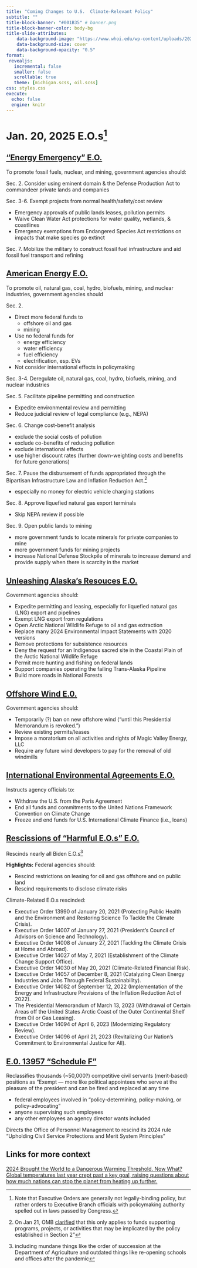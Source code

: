```yaml
---
title: "Coming Changes to U.S.  Climate-Relevant Policy"
subtitle: ""
title-block-banner: "#001B35" # banner.png
title-block-banner-color: body-bg
title-slide-attributes:
    data-background-image: "https://www.whoi.edu/wp-content/uploads/2022/02/WHOI-Ward-Cover2.jpg"
    data-background-size: cover
    data-background-opacity: "0.5"
format:
 revealjs:
   incremental: false   
   smaller: false
   scrollable: true
   theme: [michigan.scss, oil.scss]
css: styles.css
execute:
  echo: false
  engine: knitr
---
```


# Jan. 20, 2025 E.O.s^[Note that Executive Orders are generally not legally-binding policy, but rather orders to Executive Branch officials with policymaking authority spelled out in laws passed by Congress.] {background-opacity="0.2" background-image="https://cdnph.upi.com/svc/sv/upi/5181737412928/2025/1/ba7cfd24d739668d1a4ab54268a90a04/President-Trump-signs-executive-orders-before-inaugural-crowd-at-Capital-One-Arena.jpg"}

## ["Energy Emergency" E.O.](https://www.whitehouse.gov/presidential-actions/2025/01/declaring-a-national-energy-emergency/)

To promote fossil fuels, nuclear, and mining, government agencies should:

Sec. 2. Consider using eminent domain & the Defense Production Act to commandeer private lands and companies

Sec. 3-6. Exempt projects from normal health/safety/cost review

- Emergency approvals of public lands leases, pollution permits <!--, production, transportation, refining--> 
- Waive Clean Water Act protections for water quality, wetlands, & coastlines
- Emergency exemptions from Endangered Species Act restrictions on impacts that make species go extinct
  
Sec. 7. Mobilize the military to construct fossil fuel infrastructure and aid fossil fuel transport and refining 

## [American Energy E.O.](https://www.whitehouse.gov/presidential-actions/2025/01/unleashing-american-energy/)  {.scrollable}

To promote oil, natural gas, coal, hydro, biofuels, mining, and nuclear industries, government agencies should

Sec. 2. 

- Direct more federal funds to 
  - offshore oil and gas
  - mining 
- Use no federal funds for 
  - energy efficiency 
  - water efficiency
  - fuel efficiency 
  - electrification, esp. EVs
- Not consider international effects in policymaking

Sec. 3-4. Deregulate oil, natural gas, coal, hydro, biofuels, mining, and nuclear industries

Sec. 5. Facilitate pipeline permitting and construction

- Expedite environmental review and permitting
- Reduce judicial review of legal compliance (e.g., NEPA)

Sec. 6. Change cost-benefit analysis 

  - exclude the social costs of pollution 
  - exclude co-benefits of reducing pollution 
  - exclude international effects
  - use higher discount rates (further down-weighting costs and benefits for future generations)
  
Sec. 7. Pause the disbursement of funds appropriated through the Bipartisan Infrastructure Law and Inflation Reduction Act.^[On Jan 21, OMB [clarified](https://www.whitehouse.gov/briefings-statements/2025/01/omb-memo-m-25-11/) that this only applies to funds supporting programs, projects, or activities that may be implicated by the policy established in Section 2"]

- especially no money for electric vehicle charging stations

Sec. 8. Approve liquefied natural gas export terminals

- Skip NEPA review if possible

Sec. 9. Open public lands to mining

- more government funds to locate minerals for private companies to mine
- more government funds for mining projects
- increase National Defense Stockpile of minerals to increase demand and provide supply when there is scarcity in the market


## [Unleashing Alaska's Resouces E.O.](https://www.whitehouse.gov/presidential-actions/2025/01/unleashing-alaskas-extraordinary-resource-potential/) {background-opacity="0.2" background-image="https://1.bp.blogspot.com/-77DHTEAHfdE/TkXAzD8UDoI/AAAAAAAAASU/f3klXPyJjoo/s1600/alaska.jpg"}

Government agencies should: 

- Expedite permitting and leasing, especially for liquefied natural gas (LNG) export and pipelines
- Exempt LNG export from regulations 
- Open Arctic National Wildlife Refuge to oil and gas extraction
- Replace many 2024 Environmental Impact Statements with 2020 versions
- Remove protections for subsistence resources
- Deny the request for an Indigenous sacred site in the Coastal Plain of the Arctic National Wildlife Refuge
- Permit more hunting and fishing on federal lands
- Support companies operating the failing Trans-Alaska Pipeline
- Build more roads in National Forests 

## [Offshore Wind E.0.](https://www.whitehouse.gov/presidential-actions/2025/01/temporary-withdrawal-of-all-areas-on-the-outer-continental-shelf-from-offshore-wind-leasing-and-review-of-the-federal-governments-leasing-and-permitting-practices-for-wind-projects/) {background-opacity="0.2" background-image="https://forefrontaalborg.com/wp-content/uploads/2022/05/AdobeStock_366215509-2048x1069.jpg"}

Government agencies should: 

- Temporarily (?) ban on new offshore wind ("until this Presidential Memorandum is revoked.")
- Review existing permits/leases
- Impose a moratorium on all activities and rights of Magic Valley Energy, LLC
- Require any future wind developers to pay for the removal of old windmills

## [International Environmental Agreements E.O.](https://www.whitehouse.gov/presidential-actions/2025/01/putting-america-first-in-international-environmental-agreements/)

Instructs agency officials to: 

- Withdraw the U.S. from the Paris Agreement 
- End all funds and commitments to the United Nations Framework Convention on Climate Change
- Freeze and end funds for U.S. International Climate Finance (i.e., loans)

<!--
## [People over Fish E.O.](https://www.whitehouse.gov/presidential-actions/2025/01/putting-people-over-fish-stopping-radical-environmentalism-to-provide-water-to-southern-california/)

More completely stop water from the  Sacramento and San Joaquin rivers from flowing into the Ocean, directing more water to lawns and crop irrigation.

--> 

## [Rescissions of "Harmful E.O.s" E.O.](https://www.whitehouse.gov/presidential-actions/2025/01/initial-rescissions-of-harmful-executive-orders-and-actions/)

Rescinds nearly all Biden E.O.s^[including mundane things like the order of succession at the Department of Agriculture and outdated things like re-opening schools and offices after the pandemic]

**Highlights:** Federal agencies should: 
 
- Rescind restrictions on leasing for oil and gas offshore and on public land
- Rescind requirements to disclose climate risks

Climate-Related E.O.s rescinded: 

- Executive Order 13990 of January 20, 2021 (Protecting Public Health and the Environment and Restoring Science To Tackle the Climate Crisis).
- Executive Order 14007 of January 27, 2021 (President’s Council of Advisors on Science and Technology).
- Executive Order 14008 of January 27, 2021 (Tackling the Climate Crisis at Home and Abroad).
- Executive Order 14027 of May 7, 2021 (Establishment of the Climate Change Support Office).
- Executive Order 14030 of May 20, 2021 (Climate-Related Financial Risk).
- Executive Order 14057 of December 8, 2021 (Catalyzing Clean Energy Industries and Jobs Through Federal Sustainability).
- Executive Order 14082 of September 12, 2022 (Implementation of the Energy and Infrastructure Provisions of the Inflation Reduction Act of 2022).
- The Presidential Memorandum of March 13, 2023 (Withdrawal of Certain Areas off the United States Arctic Coast of the Outer Continental Shelf from Oil or Gas Leasing).
- Executive Order 14094 of April 6, 2023 (Modernizing Regulatory Review).
- Executive Order 14096 of April 21, 2023 (Revitalizing Our Nation’s Commitment to Environmental Justice for All).

## [E.0. 13957 "Schedule F"](https://www.whitehouse.gov/presidential-actions/2025/01/restoring-accountability-to-policy-influencing-positions-within-the-federal-workforce/)

Reclassifies thousands (~50,000?) competitive civil servants (merit-based) positions as "Exempt --- more like political appointees who serve at the pleasure of the president and can be fired and replaced at any time

- federal employees involved in "policy-determining, policy-making, or policy-advocating"
- anyone supervising such employees
- any other employees an agency director wants included

Directs the Office of Personnel Management to rescind its 2024 rule “Upholding Civil Service Protections and Merit System Principles”

## Links for more context 

[2024 Brought the World to a Dangerous Warming Threshold. Now What? Global temperatures last year crept past a key goal, raising questions about how much nations can stop the planet from heating up further.](https://www.nytimes.com/interactive/2025/01/09/climate/2024-heat-record-climate-goal.html)


